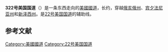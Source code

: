 '''322号美国国道'''（{{lang-en|U.S. Route 322}}）是一条东西走向的[[美國國道|美國國道]]，长约{{Convert|494|mi|km|1|abbr=on}}，穿越[[俄亥俄州|俄亥俄州]]、[[宾夕法尼亚州|宾夕法尼亚州]]和[[新泽西州|新泽西州]]。是[[22号美国国道|22号美国国道]]的辅助线。
== 参考文献 ==
{{Reflist}}

[[Category:美國國道|Category:美國國道]]
[[Category:22号美国国道|Category:22号美国国道]]